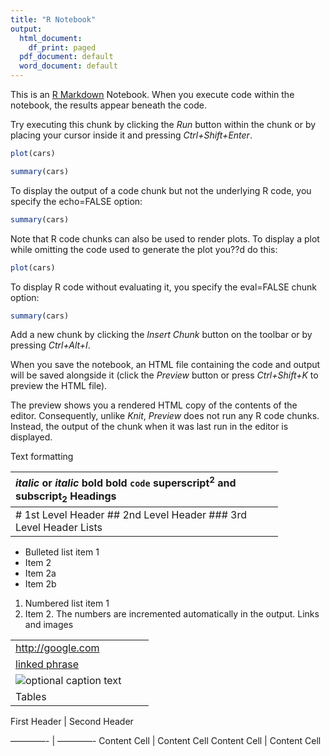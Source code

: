 ```yaml
---
title: "R Notebook"
output:
  html_document:
    df_print: paged
  pdf_document: default
  word_document: default
---
```


This is an [R Markdown](http://rmarkdown.rstudio.com) Notebook. When you execute code within the notebook, the results appear beneath the code. 

Try executing this chunk by clicking the *Run* button within the chunk or by placing your cursor inside it and pressing *Ctrl+Shift+Enter*. 

```r
plot(cars)
```


```r
summary(cars)
```

To display the output of a code chunk but not the underlying R code, you specify the echo=FALSE option:

```r
summary(cars)
```

Note that R code chunks can also be used to render plots. To display a plot while omitting the code used to generate the plot you??d do this:

```r
plot(cars)
```

To display R code without evaluating it, you specify the eval=FALSE chunk option:

```r
summary(cars)
```





Add a new chunk by clicking the *Insert Chunk* button on the toolbar or by pressing *Ctrl+Alt+I*.

When you save the notebook, an HTML file containing the code and output will be saved alongside it (click the *Preview* button or press *Ctrl+Shift+K* to preview the HTML file).

The preview shows you a rendered HTML copy of the contents of the editor. Consequently, unlike *Knit*, *Preview* does not run any R code chunks. Instead, the output of the chunk when it was last run in the editor is displayed.


Text formatting







------------------------------------------------------------
*italic* or _italic_
**bold** __bold__
`code`
superscript^2^ and subscript~2~
Headings




------------------------------------------------------------
# 1st Level Header
## 2nd Level Header
### 3rd Level Header
Lists



------------------------------------------------------------
* Bulleted list item 1
* Item 2
* Item 2a
* Item 2b
1. Numbered list item 1
1. Item 2. The numbers are incremented automatically in the output.
Links and images




------------------------------------------------------------
<http://google.com>

[linked phrase](http://google.com)

![optional caption text](C:/tools/Anaconda3/envs/pytorch/Lib/site-packages/matplotlib/mpl-data/sample_data/grace_hopper.jpg)




Tables




------------------------------------------------------------
First Header | Second Header








------------- | -------------
Content Cell | Content Cell
Content Cell | Content Cell